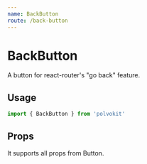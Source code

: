 ```yaml
---
name: BackButton
route: /back-button
---
```



# BackButton

A button for react-router's "go back" feature.

<Playground>
  <MemoryRouter>
    <BackButton />
  </MemoryRouter>
</Playground>

## Usage

```js
import { BackButton } from 'polvokit'
```

## Props

It supports all props from Button.
